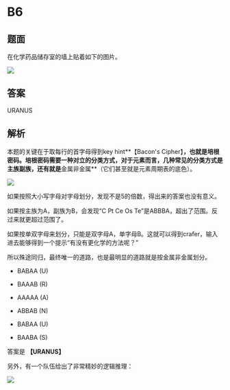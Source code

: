 # B6

## 题面

<span className="text-red-600">在化学药品储存室的墙上贴着如下的图片。</span>

![](./06-b6.assets/image_1.webp)

## 答案

<AnswerBlock>URANUS</AnswerBlock>

## 解析

本题的关键在于取每行的首字母得到key hint**【Bacon's Cipher】**，也就是培根密码。培根密码需要一种对立的分类方式，对于元素而言，几种常见的分类方式是主族副族，还有就是**金属非金属**（它们甚至就是元素周期表的底色）。

![](./06-b6.assets/image_2.webp)

如果按照大小写字母对字母划分，发现不是5的倍数，得出来的答案也没有意义。

如果按主族为A，副族为B，会发现“C Pt Ce Os Te”是ABBBA，超出了范围。反过来就更超过范围了。

如果按单双字母来划分，只能是双字母A，单字母B。这就可以得到crafer，输入进去能够得到一个提示“有没有更化学的方法呢？”

所以殊途同归，最终唯一的道路，也是最明显的道路就是按金属非金属划分。

- BABAA (U)

- BAAAB (R)

- AAAAA (A)

- ABBAB (N)

- BABAA (U)

- BAABA (S)

答案是 **【URANUS】**

另外，有一个队伍给出了非常精妙的逻辑推理：

![](./06-b6.assets/image_3.webp)
